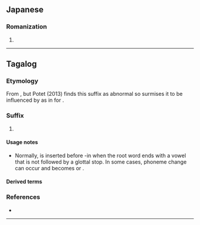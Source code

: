 {{also|rin|Rin|Rín|rin-}}
==Japanese==

===Romanization===
{{ja-romaji}}

# {{ja-romanization of|りん}}

----

==Tagalog==

===Etymology===
From {{m|tl|-in}}, but Potet (2013) finds this suffix as abnormal so surmises it to be influenced by {{bor|tl|sa|-इन्}} as in {{m|sa|अपचारिन्}} for {{m|tl|salarin}}.

===Suffix===
{{head|tl|suffixes}}

# {{alternative form of|tl|-in|nocap=1|nodot=1}}
#: {{suffixusex|tl|sala|t1=fault|salarin|t2=culprit}}

====Usage notes====
* Normally, {{IPAchar|/h/}} is inserted before -in when the root word ends with a vowel that is not followed by a glottal stop. In some cases, phoneme change can occur and {{IPAchar|/h/}} becomes {{IPAchar|/n/}} or {{IPAchar|/r/}}.
*: {{suffixusex|tl|sabi|altsuf=-'''h'''in|sabihin}}
*: {{suffixusex|tl|talo|altsuf=-'''n'''in|talunin}}
*: {{suffixusex|tl|sala|altsuf=-'''r'''in|salarin}}

====Derived terms====
{{suffixsee|tl}}

===References===
* {{R:tl:Potet|APL|pages=149}}

----